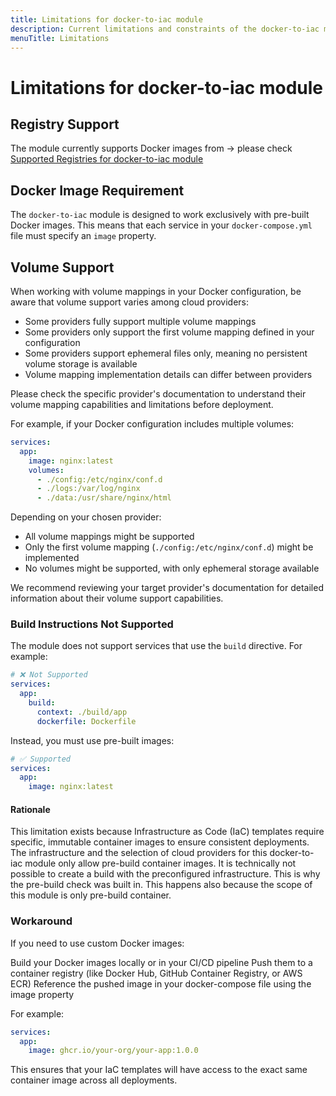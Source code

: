 ```yaml
---
title: Limitations for docker-to-iac module
description: Current limitations and constraints of the docker-to-iac module
menuTitle: Limitations
---
```


# Limitations for docker-to-iac module

## Registry Support

The module currently supports Docker images from -> please check [Supported Registries for docker-to-iac module](/docs/docker-to-iac/supported-registries.md)

## Docker Image Requirement

The `docker-to-iac` module is designed to work exclusively with pre-built Docker images. This means that each service in your `docker-compose.yml` file must specify an `image` property.

## Volume Support

When working with volume mappings in your Docker configuration, be aware that volume support varies among cloud providers:

- Some providers fully support multiple volume mappings
- Some providers only support the first volume mapping defined in your configuration
- Some providers support ephemeral files only, meaning no persistent volume storage is available
- Volume mapping implementation details can differ between providers

Please check the specific provider's documentation to understand their volume mapping capabilities and limitations before deployment.

For example, if your Docker configuration includes multiple volumes:

```yaml
services:
  app:
    image: nginx:latest
    volumes:
      - ./config:/etc/nginx/conf.d
      - ./logs:/var/log/nginx
      - ./data:/usr/share/nginx/html
```

Depending on your chosen provider:

- All volume mappings might be supported
- Only the first volume mapping (`./config:/etc/nginx/conf.d`) might be implemented
- No volumes might be supported, with only ephemeral storage available

We recommend reviewing your target provider's documentation for detailed information about their volume support capabilities.

### Build Instructions Not Supported

The module does not support services that use the `build` directive. For example:

```yaml [docker-compose.yml]
# ❌ Not Supported
services:
  app:
    build:
      context: ./build/app
      dockerfile: Dockerfile
```

Instead, you must use pre-built images:

```yaml [docker-compose.yml]
# ✅ Supported
services:
  app:
    image: nginx:latest
```

#### Rationale

This limitation exists because Infrastructure as Code (IaC) templates require specific, immutable container images to ensure consistent deployments. The infrastructure and the selection of cloud providers for this docker-to-iac module only allow pre-build container images. It is technically not possible to create a build with the preconfigured infrastructure. This is why the pre-build check was built in. This happens also because the scope of this module is only pre-build container.

### Workaround

If you need to use custom Docker images:

Build your Docker images locally or in your CI/CD pipeline
Push them to a container registry (like Docker Hub, GitHub Container Registry, or AWS ECR)
Reference the pushed image in your docker-compose file using the image property

For example:

```yaml
services:
  app:
    image: ghcr.io/your-org/your-app:1.0.0
```

This ensures that your IaC templates will have access to the exact same container image across all deployments.
